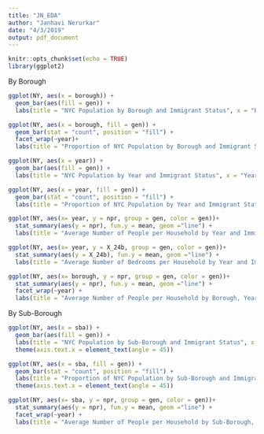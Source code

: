 ```yaml
---
title: "JN_EDA"
author: "Janhavi Nerurkar"
date: "4/3/2019"
output: pdf_document
---
```


```r
knitr::opts_chunk$set(echo = TRUE)
library(ggplot2)
```

By Borough
```r
ggplot(NY, aes(x = borough)) + 
  geom_bar(aes(fill = gen)) +
  labs(title = "NYC Population by Borough and Immigrant Status", x = "Borough", y = "Population")
```

```r
ggplot(NY, aes(x = borough, fill = gen)) + 
  geom_bar(stat = "count", position = "fill") +
  facet_wrap(~year)+
  labs(title = "Proportion of NYC Population by Borough and Immigrant Status", x = "Borough", y = " %Population")
```

```r
ggplot(NY, aes(x = year)) + 
  geom_bar(aes(fill = gen)) +
  labs(title = "NYC Population by Year and Immigrant Status", x = "Year", y = "Population")
```

```r
ggplot(NY, aes(x = year, fill = gen)) + 
  geom_bar(stat = "count", position = "fill") +
  labs(title = "Proportion of NYC Population by Year and Immigrant Status", x = "Year", y = "%Population")
```

```r
ggplot(NY, aes(x= year, y = npr, group = gen, color = gen))+
  stat_summary(aes(y = npr), fun.y = mean, geom ="line") +
  labs(title = "Average Number of People per Household by Year and Immigrant Status", x = "Year", y = "NPR")
```

```r
ggplot(NY, aes(x= year, y = X_24b, group = gen, color = gen))+
  stat_summary(aes(y = X_24b), fun.y = mean, geom ="line") +
  labs(title = "Average Number of Bedrooms per Household by Year and Immigrant Status", x = "Year", y = "Bedrooms")
```

```r
ggplot(NY, aes(x= borough, y = npr, group = gen, color = gen))+
  stat_summary(aes(y = npr), fun.y = mean, geom ="line") +
  facet_wrap(~year) +
  labs(title = "Average Number of People per Household by Borough, Year and Immigrant Status", x = "Borough", y = "NPR")
```

By Sub-Borough
```r
ggplot(NY, aes(x = sba)) + 
  geom_bar(aes(fill = gen)) +
  labs(title = "NYC Population by Sub-Borough and Immigrant Status", x = "Sub-Borough", y = "Population") +
  theme(axis.text.x = element_text(angle = 45))
```

```r
ggplot(NY, aes(x = sba, fill = gen)) + 
  geom_bar(stat = "count", position = "fill") +
  labs(title = "Proportion of NYC Population by Sub-Borough and Immigrant Status", x = "Sub-Borough", y = "% Population") +
  theme(axis.text.x = element_text(angle = 45))
```

```r
ggplot(NY, aes(x= sba, y = npr, group = gen, color = gen))+
  stat_summary(aes(y = npr), fun.y = mean, geom ="line") +
  facet_wrap(~year) +
  labs(title = "Average Number of People per Household by Sub-Borough, Year and Immigrant Status", x = "Sub-Borough", y = "NPR")
```

```r

```

